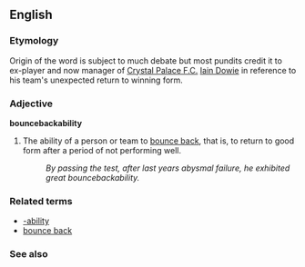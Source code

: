 ==English==

===Etymology===
Origin of the word is subject to much debate but most pundits credit it to ex-player and now manager of [[Crystal Palace F.C.]] [[Iain Dowie]] in reference to his team's unexpected return to winning form.

===Adjective===
'''bouncebackability'''

#The ability of a person or team to [[bounce back]], that is, to return to good form after a period of not performing well.
#: ''By passing the test, after last years abysmal failure, he exhibited great bouncebackability.''

===Related terms===
*[[-ability]]
*[[bounce back]]

===See also===
{{pedialite}}